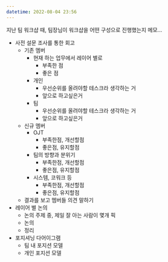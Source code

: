 ```yaml
---
datetime: 2022-08-04 23:56
---
```


지난 팀 워크샵 때, 팀장님이 워크샵을 어떤 구성으로 진행했는지 메모...

- 사전 설문 조사를 통한 회고
  - 기존 멤버
    - 현재 하는 업무에서 레이어 별로 
      - 부족한 점
      - 좋은 점
    - 개인
      - 우선순위를 올려야할 테스크라 생각하는 거
      - 앞으로 하고싶은거
    - 팀
      - 우선순위를 올려야할 테스크라 생각하는 거
      - 앞으로 하고싶은거
  - 신규 멤버
    - OJT
      - 부족한점, 개선할점
      - 좋은점, 유지할점
    - 팀의 방향과 분위기 
      - 부족한점, 개선할점
      - 좋은점, 유지할점
    - 시스템, 코워크 등 
      - 부족한점, 개선할점
      - 좋은점, 유지할점
  - 결과를 보고 멤버들 의견 말하기
- 레이어 별 논의
  - 논의 주제 중, 제일 잘 아는 사람이 몇개 픽
  - 논의
  - 정리
- 포지셔닝 다어이그램
  - 팀 내 포지션 모델
  - 개인 포지션 모델
